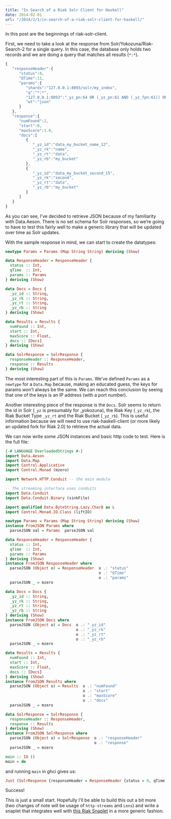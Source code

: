 ```yaml
---
title: "In Search of a Riak Solr Client for Haskell"
date: 2014-02-01
url: "/2014/2/1/in-search-of-a-riak-solr-client-for-haskell/"
---
```



In this post are the beginnings of riak-solr-client.

First, we need to take a look at the response from Solr/Yokozuna/Riak-Search-2 for a single query. In this case, the database only holds two records and we are doing a query that matches all results (`*:*`).

```javascript
{
   "responseHeader":{
      "status":0,
      "QTime":11,
      "params":{
         "shards":"127.0.0.1:8093/solr/my_index",
         "q":"*:*",
         "127.0.0.1:8093":"_yz_pn:64 OR (_yz_pn:61 AND (_yz_fpn:61)) OR _yz_pn:60 OR _yz_pn:57 OR _yz_pn:54 OR _yz_pn:51 OR _yz_pn:48 OR _yz_pn:45 OR _yz_pn:42 OR _yz_pn:39 OR _yz_pn:36 OR _yz_pn:33 OR _yz_pn:30 OR _yz_pn:27 OR _yz_pn:24 OR _yz_pn:21 OR _yz_pn:18 OR _yz_pn:15 OR _yz_pn:12 OR _yz_pn:9 OR _yz_pn:6 OR _yz_pn:3",
         "wt":"json"
      }
   },
   "response":{
      "numFound":2,
      "start":0,
      "maxScore":1.0,
      "docs":[
         {
            "_yz_id":"data_my_bucket_name_12",
            "_yz_rk":"name",
            "_yz_rt":"data",
            "_yz_rb":"my_bucket"
         },
         {
            "_yz_id":"data_my_bucket_second_15",
            "_yz_rk":"second",
            "_yz_rt":"data",
            "_yz_rb":"my_bucket"
         }
      ]
   }
}
```

As you can see, I’ve decided to retrieve JSON because of my familiarity with
Data.Aeson. There is no set schema for Solr responses, so we’re going to have to
test this fairly well to make a generic library that will be updated over time
as Solr updates.

With the sample response in mind, we can start to create the datatypes:

```haskell
newtype Params = Params (Map String String) deriving (Show)

data ResponseHeader = ResponseHeader {
  status :: Int,
  qTime  :: Int,
  params :: Params
} deriving (Show)

data Docs = Docs {
  _yz_id :: String,
  _yz_rk :: String,
  _yz_rt :: String,
  _yz_rb :: String
} deriving (Show)

data Results = Results {
  numFound :: Int,
  start :: Int,
  maxScore :: Float,
  docs :: [Docs]
} deriving (Show)

data SolrResponse = SolrResponse {
  responseHeader :: ResponseHeader,
  response :: Results
} deriving (Show)
```

The most interesting part of this is `Params`. We’ve defined `Params` as a
`newtype` for a `Data.Map` because, making an educated guess, the keys for
params won’t always be the same. We can reach this conclusion by seeing that one
of the keys is an IP address (with a port number).

Another interesting piece of the response is the `Docs`. Solr seems to return
the id in Solr (`_yz` is presumably for _yokozuna), the Riak Key (`_yz_rk`), the
Riak Bucket Type `_yz_rt` and the Riak Bucket (`_yz_rb`). This is useful
information because we will need to use riak-haskell-client (or more likely an
updated fork for Riak 2.0) to retrieve the actual data.

We can now write some JSON instances and basic http code to test. Here is the
full file:

```haskell
{-# LANGUAGE OverloadedStrings #-}
import Data.Aeson
import Data.Map
import Control.Applicative
import Control.Monad (mzero)

import Network.HTTP.Conduit -- the main module

-- The streaming interface uses conduits
import Data.Conduit
import Data.Conduit.Binary (sinkFile)

import qualified Data.ByteString.Lazy.Char8 as L
import Control.Monad.IO.Class (liftIO)

newtype Params = Params (Map String String) deriving (Show)
instance FromJSON Params where
  parseJSON val = Params  parseJSON val

data ResponseHeader = ResponseHeader {
  status :: Int,
  qTime  :: Int,
  params :: Params
} deriving (Show)
instance FromJSON ResponseHeader where
  parseJSON (Object o) = ResponseHeader  o .: "status"
                                         o .: "QTime"
                                         o .: "params"
  parseJSON _ = mzero

data Docs = Docs {
  _yz_id :: String,
  _yz_rk :: String,
  _yz_rt :: String,
  _yz_rb :: String
} deriving (Show)
instance FromJSON Docs where
  parseJSON (Object o) = Docs  o .: "_yz_id"
                               o .: "_yz_rk"
                               o .: "_yz_rt"
                               o .: "_yz_rb"
  parseJSON _ = mzero

data Results = Results {
  numFound :: Int,
  start :: Int,
  maxScore :: Float,
  docs :: [Docs]
} deriving (Show)
instance FromJSON Results where
  parseJSON (Object o) = Results  o .: "numFound"
                                  o .: "start"
                                  o .: "maxScore"
                                  o .: "docs"
  parseJSON _ = mzero

data SolrResponse = SolrResponse {
  responseHeader :: ResponseHeader,
  response :: Results
} deriving (Show)
instance FromJSON SolrResponse where
  parseJSON (Object o) = SolrResponse  o .: "responseHeader"
                                       o .: "response"
  parseJSON _ = mzero

main :: IO ()
main = do
```

and running `main` in ghci gives us:

```haskell
Just (SolrResponse {responseHeader = ResponseHeader {status = 0, qTime = 8, params = Params (fromList [("127.0.0.1:8093","_yz_pn:63 OR (_yz_pn:60 AND (_yz_fpn:60)) OR _yz_pn:59 OR _yz_pn:56 OR _yz_pn:53 OR _yz_pn:50 OR _yz_pn:47 OR _yz_pn:44 OR _yz_pn:41 OR _yz_pn:38 OR _yz_pn:35 OR _yz_pn:32 OR _yz_pn:29 OR _yz_pn:26 OR _yz_pn:23 OR _yz_pn:20 OR _yz_pn:17 OR _yz_pn:14 OR _yz_pn:11 OR _yz_pn:8 OR _yz_pn:5 OR _yz_pn:2"),("q","*:*"),("shards","127.0.0.1:8093/solr/my_index"),("wt","json")])}, response = Results {numFound = 2, start = 0, maxScore = 1.0, docs = [Docs {_yz_id = "data_my_bucket_name_11", _yz_rk = "name", _yz_rt = "data", _yz_rb = "my_bucket"},Docs {_yz_id = "data_my_bucket_second_14", _yz_rk = "second", _yz_rt = "data", _yz_rb = "my_bucket"}]}})
```

Success!

This is just a small start. Hopefully I'll be able to build this out a bit more
(two changes of note will be usage of `http-streams` and `Lens`) and write a
snaplet that integrates well with [this Riak
Snaplet](https://github.com/ChristopherBiscardi/snaplet-riak-2) in a more
generic fashion.
